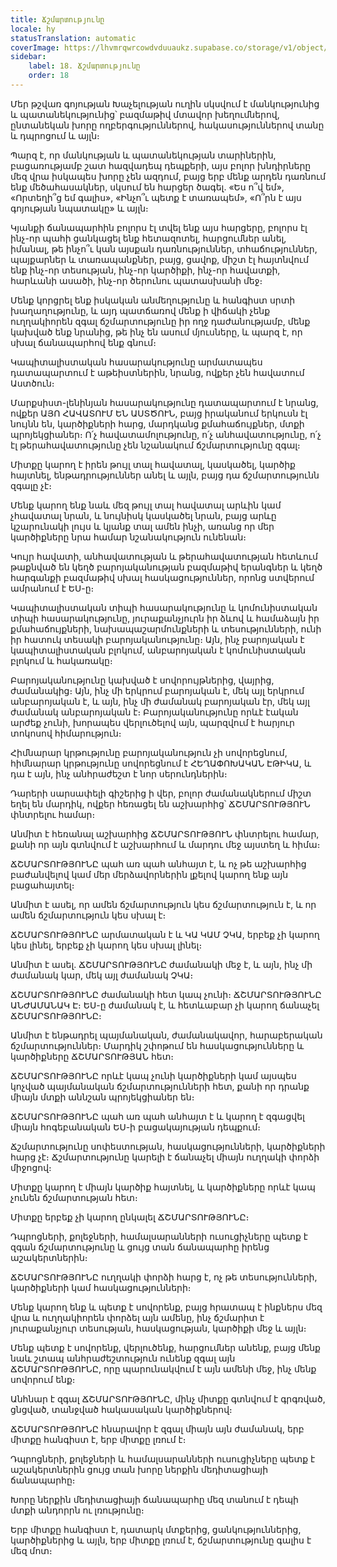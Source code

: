 ```yaml
---
title: Ճշմարտությունը
locale: hy
statusTranslation: automatic
coverImage: https://lhvmrqwrcowdvduuaukz.supabase.co/storage/v1/object/public/strapi-uploads/small_cover-educacion-fundamental.webp-2d51a7828a2b1309555be27f7e2a61a0.webp
sidebar:
    label: 18. Ճշմարտությունը
    order: 18
---
```

Մեր թշվառ գոյության Խաչելության ուղին սկսվում է մանկությունից և պատանեկությունից՝ բազմաթիվ մտավոր խեղումներով, ընտանեկան խորը ողբերգություններով, հակասություններով տանը և դպրոցում և այլն։

Պարզ է, որ մանկության և պատանեկության տարիներին, բացառությամբ շատ հազվադեպ դեպքերի, այս բոլոր խնդիրները մեզ վրա իսկապես խորը չեն ազդում, բայց երբ մենք արդեն դառնում ենք մեծահասակներ, սկսում են հարցեր ծագել. «Ես ո՞վ եմ», «Որտեղի՞ց եմ գալիս», «Ինչո՞ւ պետք է տառապեմ», «Ո՞րն է այս գոյության նպատակը» և այլն։

Կյանքի ճանապարհին բոլորս էլ տվել ենք այս հարցերը, բոլորս էլ ինչ-որ պահի ցանկացել ենք հետազոտել, հարցումներ անել, իմանալ, թե ինչո՞ւ կան այսքան դառնություններ, տհաճություններ, պայքարներ և տառապանքներ, բայց, ցավոք, միշտ էլ հայտնվում ենք ինչ-որ տեսության, ինչ-որ կարծիքի, ինչ-որ հավատքի, հարևանի ասածի, ինչ-որ ծերունու պատասխանի մեջ։

Մենք կորցրել ենք իսկական անմեղությունը և հանգիստ սրտի խաղաղությունը, և այդ պատճառով մենք ի վիճակի չենք ուղղակիորեն զգալ ճշմարտությունը իր ողջ դաժանությամբ, մենք կախված ենք նրանից, թե ինչ են ասում մյուսները, և պարզ է, որ սխալ ճանապարհով ենք գնում։

Կապիտալիստական հասարակությունը արմատապես դատապարտում է աթեիստներին, նրանց, ովքեր չեն հավատում Աստծուն։

Մարքսիստ-լենինյան հասարակությունը դատապարտում է նրանց, ովքեր ԱՅՈ ՀԱՎԱՏՈՒՄ ԵՆ ԱՍՏԾՈՒՆ, բայց իրականում երկուսն էլ նույնն են, կարծիքների հարց, մարդկանց քմահաճույքներ, մտքի պրոյեկցիաներ։ Ո՛չ հավատամոլությունը, ո՛չ անհավատությունը, ո՛չ էլ թերահավատությունը չեն նշանակում ճշմարտությունը զգալ։

Միտքը կարող է իրեն թույլ տալ հավատալ, կասկածել, կարծիք հայտնել, ենթադրություններ անել և այլն, բայց դա ճշմարտությունն զգալը չէ։

Մենք կարող ենք նաև մեզ թույլ տալ հավատալ արևին կամ չհավատալ նրան, և նույնիսկ կասկածել նրան, բայց արևը կշարունակի լույս և կյանք տալ ամեն ինչի, առանց որ մեր կարծիքները նրա համար նշանակություն ունենան։

Կույր հավատի, անհավատության և թերահավատության հետևում թաքնված են կեղծ բարոյականության բազմաթիվ երանգներ և կեղծ հարգանքի բազմաթիվ սխալ հասկացություններ, որոնց ստվերում ամրանում է ԵՍ-ը։

Կապիտալիստական տիպի հասարակությունը և կոմունիստական տիպի հասարակությունը, յուրաքանչյուրն իր ձևով և համաձայն իր քմահաճույքների, նախապաշարմունքների և տեսությունների, ունի իր հատուկ տեսակի բարոյականությունը։ Այն, ինչ բարոյական է կապիտալիստական բլոկում, անբարոյական է կոմունիստական բլոկում և հակառակը։

Բարոյականությունը կախված է սովորույթներից, վայրից, ժամանակից։ Այն, ինչ մի երկրում բարոյական է, մեկ այլ երկրում անբարոյական է, և այն, ինչ մի ժամանակ բարոյական էր, մեկ այլ ժամանակ անբարոյական է։ Բարոյականությունը որևէ էական արժեք չունի, խորապես վերլուծելով այն, պարզվում է հարյուր տոկոսով հիմարություն։

Հիմնարար կրթությունը բարոյականություն չի սովորեցնում, հիմնարար կրթությունը սովորեցնում է ՀԵՂԱՓՈԽԱԿԱՆ ԷԹԻԿԱ, և դա է այն, ինչ անհրաժեշտ է նոր սերունդներին։

Դարերի սարսափելի գիշերից ի վեր, բոլոր ժամանակներում միշտ եղել են մարդիկ, ովքեր հեռացել են աշխարհից՝ ՃՇՄԱՐՏՈՒԹՅՈՒՆ փնտրելու համար։

Անմիտ է հեռանալ աշխարհից ՃՇՄԱՐՏՈՒԹՅՈՒՆ փնտրելու համար, քանի որ այն գտնվում է աշխարհում և մարդու մեջ այստեղ և հիմա։

ՃՇՄԱՐՏՈՒԹՅՈՒՆԸ պահ առ պահ անհայտ է, և ոչ թե աշխարհից բաժանվելով կամ մեր մերձավորներին լքելով կարող ենք այն բացահայտել։

Անմիտ է ասել, որ ամեն ճշմարտություն կես ճշմարտություն է, և որ ամեն ճշմարտություն կես սխալ է։

ՃՇՄԱՐՏՈՒԹՅՈՒՆԸ արմատական է և ԿԱ ԿԱՄ ՉԿԱ, երբեք չի կարող կես լինել, երբեք չի կարող կես սխալ լինել։

Անմիտ է ասել. ՃՇՄԱՐՏՈՒԹՅՈՒՆԸ ժամանակի մեջ է, և այն, ինչ մի ժամանակ կար, մեկ այլ ժամանակ ՉԿԱ։

ՃՇՄԱՐՏՈՒԹՅՈՒՆԸ ժամանակի հետ կապ չունի։ ՃՇՄԱՐՏՈՒԹՅՈՒՆԸ ԱՆԺԱՄԱՆԱԿ Է։ ԵՍ-ը ժամանակ է, և հետևաբար չի կարող ճանաչել ՃՇՄԱՐՏՈՒԹՅՈՒՆԸ։

Անմիտ է ենթադրել պայմանական, ժամանակավոր, հարաբերական ճշմարտություններ։ Մարդիկ շփոթում են հասկացությունները և կարծիքները ՃՇՄԱՐՏՈՒԹՅԱՆ հետ։

ՃՇՄԱՐՏՈՒԹՅՈՒՆԸ որևէ կապ չունի կարծիքների կամ այսպես կոչված պայմանական ճշմարտությունների հետ, քանի որ դրանք միայն մտքի աննշան պրոյեկցիաներ են։

ՃՇՄԱՐՏՈՒԹՅՈՒՆԸ պահ առ պահ անհայտ է և կարող է զգացվել միայն հոգեբանական ԵՍ-ի բացակայության դեպքում։

Ճշմարտությունը սոփեստության, հասկացությունների, կարծիքների հարց չէ։ Ճշմարտությունը կարելի է ճանաչել միայն ուղղակի փորձի միջոցով։

Միտքը կարող է միայն կարծիք հայտնել, և կարծիքները որևէ կապ չունեն ճշմարտության հետ։

Միտքը երբեք չի կարող ընկալել ՃՇՄԱՐՏՈՒԹՅՈՒՆԸ։

Դպրոցների, քոլեջների, համալսարանների ուսուցիչները պետք է զգան ճշմարտությունը և ցույց տան ճանապարհը իրենց աշակերտներին։

ՃՇՄԱՐՏՈՒԹՅՈՒՆԸ ուղղակի փորձի հարց է, ոչ թե տեսությունների, կարծիքների կամ հասկացությունների։

Մենք կարող ենք և պետք է սովորենք, բայց հրատապ է ինքներս մեզ վրա և ուղղակիորեն փորձել այն ամենը, ինչ ճշմարիտ է յուրաքանչյուր տեսության, հասկացության, կարծիքի մեջ և այլն։

Մենք պետք է սովորենք, վերլուծենք, հարցումներ անենք, բայց մենք նաև շտապ անհրաժեշտություն ունենք զգալ այն ՃՇՄԱՐՏՈՒԹՅՈՒՆԸ, որը պարունակվում է այն ամենի մեջ, ինչ մենք սովորում ենք։

Անհնար է զգալ ՃՇՄԱՐՏՈՒԹՅՈՒՆԸ, մինչ միտքը գտնվում է գրգռված, ցնցված, տանջված հակասական կարծիքներով։

ՃՇՄԱՐՏՈՒԹՅՈՒՆԸ հնարավոր է զգալ միայն այն ժամանակ, երբ միտքը հանգիստ է, երբ միտքը լռում է։

Դպրոցների, քոլեջների և համալսարանների ուսուցիչները պետք է աշակերտներին ցույց տան խորը ներքին մեդիտացիայի ճանապարհը։

Խորը ներքին մեդիտացիայի ճանապարհը մեզ տանում է դեպի մտքի անդորրն ու լռությունը։

Երբ միտքը հանգիստ է, դատարկ մտքերից, ցանկություններից, կարծիքներից և այլն, երբ միտքը լռում է, ճշմարտությունը գալիս է մեզ մոտ։

